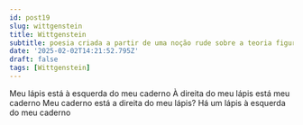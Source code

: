 ```yaml
---
id: post19
slug: wittgenstein
title: Wittgenstein
subtitle: poesia criada a partir de uma noção rude sobre a teoria figurativa do sentido de Wittgenstein
date: '2025-02-02T14:21:52.795Z'
draft: false
tags: [Wittgenstein]
---
```

Meu lápis está à esquerda do meu caderno
À direita do meu lápis está meu caderno
Meu caderno está a direita do meu lápis?
Há um lápis à esquerda do meu caderno
